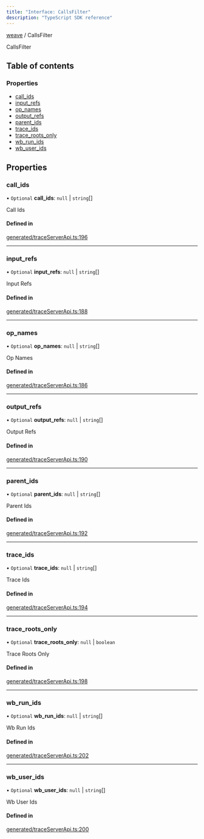 ```yaml
---
title: "Interface: CallsFilter"
description: "TypeScript SDK reference"
---
```


[weave](../index) / CallsFilter



CallsFilter

## Table of contents

### Properties

- [call\_ids](./CallsFilter#call_ids)
- [input\_refs](./CallsFilter#input_refs)
- [op\_names](./CallsFilter#op_names)
- [output\_refs](./CallsFilter#output_refs)
- [parent\_ids](./CallsFilter#parent_ids)
- [trace\_ids](./CallsFilter#trace_ids)
- [trace\_roots\_only](./CallsFilter#trace_roots_only)
- [wb\_run\_ids](./CallsFilter#wb_run_ids)
- [wb\_user\_ids](./CallsFilter#wb_user_ids)

## Properties

### call\_ids

• `Optional` **call\_ids**: ``null`` \| `string`[]

Call Ids

#### Defined in

[generated/traceServerApi.ts:196](https://github.com/wandb/weave/blob/5d9590d2658eeb69c9c9f04342e107bf9a0a4c90/sdks/node/src/generated/traceServerApi.ts#L196)

___

### input\_refs

• `Optional` **input\_refs**: ``null`` \| `string`[]

Input Refs

#### Defined in

[generated/traceServerApi.ts:188](https://github.com/wandb/weave/blob/5d9590d2658eeb69c9c9f04342e107bf9a0a4c90/sdks/node/src/generated/traceServerApi.ts#L188)

___

### op\_names

• `Optional` **op\_names**: ``null`` \| `string`[]

Op Names

#### Defined in

[generated/traceServerApi.ts:186](https://github.com/wandb/weave/blob/5d9590d2658eeb69c9c9f04342e107bf9a0a4c90/sdks/node/src/generated/traceServerApi.ts#L186)

___

### output\_refs

• `Optional` **output\_refs**: ``null`` \| `string`[]

Output Refs

#### Defined in

[generated/traceServerApi.ts:190](https://github.com/wandb/weave/blob/5d9590d2658eeb69c9c9f04342e107bf9a0a4c90/sdks/node/src/generated/traceServerApi.ts#L190)

___

### parent\_ids

• `Optional` **parent\_ids**: ``null`` \| `string`[]

Parent Ids

#### Defined in

[generated/traceServerApi.ts:192](https://github.com/wandb/weave/blob/5d9590d2658eeb69c9c9f04342e107bf9a0a4c90/sdks/node/src/generated/traceServerApi.ts#L192)

___

### trace\_ids

• `Optional` **trace\_ids**: ``null`` \| `string`[]

Trace Ids

#### Defined in

[generated/traceServerApi.ts:194](https://github.com/wandb/weave/blob/5d9590d2658eeb69c9c9f04342e107bf9a0a4c90/sdks/node/src/generated/traceServerApi.ts#L194)

___

### trace\_roots\_only

• `Optional` **trace\_roots\_only**: ``null`` \| `boolean`

Trace Roots Only

#### Defined in

[generated/traceServerApi.ts:198](https://github.com/wandb/weave/blob/5d9590d2658eeb69c9c9f04342e107bf9a0a4c90/sdks/node/src/generated/traceServerApi.ts#L198)

___

### wb\_run\_ids

• `Optional` **wb\_run\_ids**: ``null`` \| `string`[]

Wb Run Ids

#### Defined in

[generated/traceServerApi.ts:202](https://github.com/wandb/weave/blob/5d9590d2658eeb69c9c9f04342e107bf9a0a4c90/sdks/node/src/generated/traceServerApi.ts#L202)

___

### wb\_user\_ids

• `Optional` **wb\_user\_ids**: ``null`` \| `string`[]

Wb User Ids

#### Defined in

[generated/traceServerApi.ts:200](https://github.com/wandb/weave/blob/5d9590d2658eeb69c9c9f04342e107bf9a0a4c90/sdks/node/src/generated/traceServerApi.ts#L200)